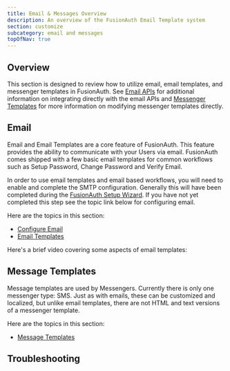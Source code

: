 ```yaml
---
title: Email & Messages Overview
description: An overview of the FusionAuth Email Template system
section: customize
subcategory: email and messages
topOfNav: true
---
```


## Overview

This section is designed to review how to utilize email, email templates, and messenger templates in FusionAuth. See [Email APIs](/docs/apis/emails) for additional information on integrating directly with the email APIs and [Messenger Templates](/docs/apis/messengers/) for more information on modifying messenger templates directly.

## Email

Email and Email Templates are a core feature of FusionAuth. This feature provides the ability to communicate with your Users via email. FusionAuth
comes shipped with a few basic email templates for common workflows such as Setup Password, Change Password and Verify Email.

In order to use email templates and email based workflows, you will need to enable and complete the SMTP configuration. Generally this will
have been completed during the [FusionAuth Setup Wizard](/docs/get-started/run-in-the-cloud/setup-wizard). If you have not yet completed this step see the topic
link below for configuring email.

Here are the topics in this section:

* [Configure Email](/docs/customize/email-and-messages/configure-email)
* [Email Templates](/docs/customize/email-and-messages/email-templates)

Here's a brief video covering some aspects of email templates:

<YouTube id="3xQyIq9p4DQ"></YouTube>

## Message Templates

Message templates are used by Messengers. Currently there is only one messenger type: SMS. Just as with emails, these can be customized and localized, but unlike email templates, there are not HTML and text versions of a messenger template.

Here are the topics in this section:

* [Message Templates](/docs/customize/email-and-messages/message-templates)

## Troubleshooting

<EmailTroubleshooting />
